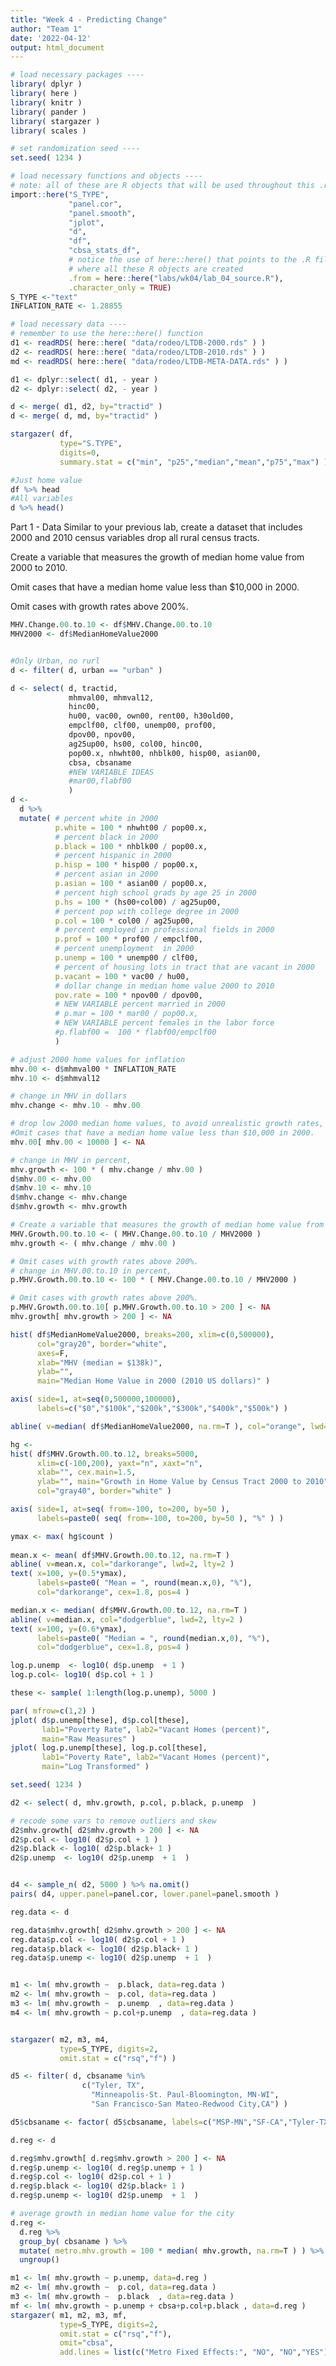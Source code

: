 ```yaml
---
title: "Week 4 - Predicting Change"
author: "Team 1"
date: '2022-04-12'
output: html_document
---
```


```r
# load necessary packages ----
library( dplyr )
library( here )
library( knitr )
library( pander )
library( stargazer )
library( scales )

# set randomization seed ----
set.seed( 1234 )

# load necessary functions and objects ----
# note: all of these are R objects that will be used throughout this .rmd file
import::here("S_TYPE",
             "panel.cor",
             "panel.smooth",
             "jplot",
             "d",
             "df",
             "cbsa_stats_df",
             # notice the use of here::here() that points to the .R file
             # where all these R objects are created
             .from = here::here("labs/wk04/lab_04_source.R"),
             .character_only = TRUE) 
S_TYPE <-"text"
INFLATION_RATE <- 1.28855 
```

```r
# load necessary data ----
# remember to use the here::here() function
d1 <- readRDS( here::here( "data/rodeo/LTDB-2000.rds" ) )
d2 <- readRDS( here::here( "data/rodeo/LTDB-2010.rds" ) )
md <- readRDS( here::here( "data/rodeo/LTDB-META-DATA.rds" ) )

d1 <- dplyr::select( d1, - year )
d2 <- dplyr::select( d2, - year )

d <- merge( d1, d2, by="tractid" )
d <- merge( d, md, by="tractid" )

```


```r
stargazer( df, 
           type="S.TYPE", 
           digits=0, 
           summary.stat = c("min", "p25","median","mean","p75","max") )
```

```r
#Just home value
df %>% head
#All variables
d %>% head()
```


Part 1 - Data
Similar to your previous lab, create a dataset that includes 2000 and 2010 census variables drop all rural census tracts.

Create a variable that measures the growth of median home value from 2000 to 2010.

Omit cases that have a median home value less than $10,000 in 2000.

Omit cases with growth rates above 200%.




```r
MHV.Change.00.to.10 <- df$MHV.Change.00.to.10
MHV2000 <- df$MedianHomeValue2000


#Only Urban, no rurl
d <- filter( d, urban == "urban" )

d <- select( d, tractid, 
             mhmval00, mhmval12, 
             hinc00, 
             hu00, vac00, own00, rent00, h30old00,
             empclf00, clf00, unemp00, prof00,  
             dpov00, npov00,
             ag25up00, hs00, col00, hinc00,
             pop00.x, nhwht00, nhblk00, hisp00, asian00,
             cbsa, cbsaname
             #NEW VARIABLE IDEAS
             #mar00,flabf00
             )
d <- 
  d %>%
  mutate( # percent white in 2000
          p.white = 100 * nhwht00 / pop00.x,
          # percent black in 2000
          p.black = 100 * nhblk00 / pop00.x,
          # percent hispanic in 2000
          p.hisp = 100 * hisp00 / pop00.x, 
          # percent asian in 2000
          p.asian = 100 * asian00 / pop00.x,
          # percent high school grads by age 25 in 2000 
          p.hs = 100 * (hs00+col00) / ag25up00,
          # percent pop with college degree in 2000
          p.col = 100 * col00 / ag25up00,
          # percent employed in professional fields in 2000
          p.prof = 100 * prof00 / empclf00,
          # percent unemployment  in 2000
          p.unemp = 100 * unemp00 / clf00,
          # percent of housing lots in tract that are vacant in 2000
          p.vacant = 100 * vac00 / hu00,
          # dollar change in median home value 2000 to 2010 
          pov.rate = 100 * npov00 / dpov00,
          # NEW VARIABLE percent married in 2000
          # p.mar = 100 * mar00 / pop00.x,
          # NEW VARIABLE percent females in the labor force
          #p.flabf00 =  100 * flabf00/empclf00 
          )

# adjust 2000 home values for inflation 
mhv.00 <- d$mhmval00 * INFLATION_RATE 
mhv.10 <- d$mhmval12

# change in MHV in dollars
mhv.change <- mhv.10 - mhv.00

# drop low 2000 median home values, to avoid unrealistic growth rates, tracts with homes that cost less than, $10,000 are outliers
#Omit cases that have a median home value less than $10,000 in 2000.
mhv.00[ mhv.00 < 10000 ] <- NA

# change in MHV in percent, 
mhv.growth <- 100 * ( mhv.change / mhv.00 )
d$mhv.00 <- mhv.00
d$mhv.10 <- mhv.10
d$mhv.change <- mhv.change
d$mhv.growth <- mhv.growth 

# Create a variable that measures the growth of median home value from 2000 to 2010.
MHV.Growth.00.to.10 <- ( MHV.Change.00.to.10 / MHV2000 )
mhv.growth <- ( mhv.change / mhv.00 )

# Omit cases with growth rates above 200%. 
# change in MHV.00.to.10 in percent, 
p.MHV.Growth.00.to.10 <- 100 * ( MHV.Change.00.to.10 / MHV2000 )

# Omit cases with growth rates above 200%.
p.MHV.Growth.00.to.10[ p.MHV.Growth.00.to.10 > 200 ] <- NA
mhv.growth[ mhv.growth > 200 ] <- NA

```

```r
hist( df$MedianHomeValue2000, breaks=200, xlim=c(0,500000), 
      col="gray20", border="white",
      axes=F, 
      xlab="MHV (median = $138k)",
      ylab="",
      main="Median Home Value in 2000 (2010 US dollars)" )

axis( side=1, at=seq(0,500000,100000), 
      labels=c("$0","$100k","$200k","$300k","$400k","$500k") )

abline( v=median( df$MedianHomeValue2000, na.rm=T ), col="orange", lwd=3 )
```

```r
hg <-
hist( df$MHV.Growth.00.to.12, breaks=5000, 
      xlim=c(-100,200), yaxt="n", xaxt="n",
      xlab="", cex.main=1.5,
      ylab="", main="Growth in Home Value by Census Tract 2000 to 2010",
      col="gray40", border="white" )

axis( side=1, at=seq( from=-100, to=200, by=50 ), 
      labels=paste0( seq( from=-100, to=200, by=50 ), "%" ) )

ymax <- max( hg$count )
        
mean.x <- mean( df$MHV.Growth.00.to.12, na.rm=T )
abline( v=mean.x, col="darkorange", lwd=2, lty=2 )
text( x=100, y=(0.5*ymax), 
      labels=paste0( "Mean = ", round(mean.x,0), "%"), 
      col="darkorange", cex=1.8, pos=4 )

median.x <- median( df$MHV.Growth.00.to.12, na.rm=T )
abline( v=median.x, col="dodgerblue", lwd=2, lty=2 )
text( x=100, y=(0.6*ymax), 
      labels=paste0( "Median = ", round(median.x,0), "%"), 
      col="dodgerblue", cex=1.8, pos=4 )
```
```r
log.p.unemp  <- log10( d$p.unemp  + 1 )
log.p.col<- log10( d$p.col + 1 )

these <- sample( 1:length(log.p.unemp), 5000 )

par( mfrow=c(1,2) )
jplot( d$p.unemp[these], d$p.col[these], 
       lab1="Poverty Rate", lab2="Vacant Homes (percent)",
       main="Raw Measures" )
jplot( log.p.unemp[these], log.p.col[these], 
       lab1="Poverty Rate", lab2="Vacant Homes (percent)",
       main="Log Transformed" )

```
```r

set.seed( 1234 )

d2 <- select( d, mhv.growth, p.col, p.black, p.unemp  )

# recode some vars to remove outliers and skew
d2$mhv.growth[ d2$mhv.growth > 200 ] <- NA
d2$p.col <- log10( d2$p.col + 1 )
d2$p.black <- log10( d2$p.black+ 1 )
d2$p.unemp  <- log10( d2$p.unemp  + 1  )


d4 <- sample_n( d2, 5000 ) %>% na.omit()
pairs( d4, upper.panel=panel.cor, lower.panel=panel.smooth )

```

```r

reg.data <- d

reg.data$mhv.growth[ d2$mhv.growth > 200 ] <- NA
reg.data$p.col <- log10( d2$p.col + 1 )
reg.data$p.black <- log10( d2$p.black+ 1 )
reg.data$p.unemp <- log10( d2$p.unemp  + 1  )


m1 <- lm( mhv.growth ~  p.black, data=reg.data )
m2 <- lm( mhv.growth ~  p.col, data=reg.data )
m3 <- lm( mhv.growth ~  p.unemp  , data=reg.data )
m4 <- lm( mhv.growth ~ p.col+p.unemp  , data=reg.data )


stargazer( m2, m3, m4, 
           type=S_TYPE, digits=2,
           omit.stat = c("rsq","f") )


```
```r
d5 <- filter( d, cbsaname %in% 
                c("Tyler, TX",
                  "Minneapolis-St. Paul-Bloomington, MN-WI",
                  "San Francisco-San Mateo-Redwood City,CA") )

d5$cbsaname <- factor( d5$cbsaname, labels=c("MSP-MN","SF-CA","Tyler-TX") )
```

```r
d.reg <- d

d.reg$mhv.growth[ d.reg$mhv.growth > 200 ] <- NA
d.reg$p.unemp <- log10( d.reg$p.unemp + 1 )
d.reg$p.col <- log10( d2$p.col + 1 )
d.reg$p.black <- log10( d2$p.black+ 1 )
d.reg$p.unemp <- log10( d2$p.unemp  + 1  )

# average growth in median home value for the city
d.reg <- 
  d.reg %>%
  group_by( cbsaname ) %>%
  mutate( metro.mhv.growth = 100 * median( mhv.growth, na.rm=T ) ) %>%
  ungroup() 

m1 <- lm( mhv.growth ~ p.unemp, data=d.reg )
m2 <- lm( mhv.growth ~  p.col, data=reg.data )
m3 <- lm( mhv.growth ~  p.black  , data=reg.data )
mf <- lm( mhv.growth ~ p.unemp + cbsa+p.col+p.black , data=d.reg )
stargazer( m1, m2, m3, mf,
           type=S_TYPE, digits=2,
           omit.stat = c("rsq","f"),
           omit="cbsa",
           add.lines = list(c("Metro Fixed Effects:", "NO", "NO","YES")) )
```
